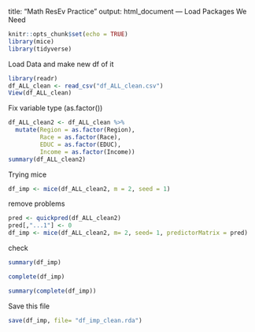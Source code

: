
title: "Math ResEv Practice"
output: html_document
---
Load Packages We Need
```r
knitr::opts_chunk$set(echo = TRUE)
library(mice)
library(tidyverse)
```
Load Data and make new df of it
```r
library(readr)
df_ALL_clean <- read_csv("df_ALL_clean.csv")
View(df_ALL_clean)

```
Fix variable type (as.factor())
```r
df_ALL_clean2 <- df_ALL_clean %>%
  mutate(Region = as.factor(Region),
         Race = as.factor(Race),
         EDUC = as.factor(EDUC),
         Income = as.factor(Income))
summary(df_ALL_clean2)
```
Trying mice
```r
df_imp <- mice(df_ALL_clean2, m = 2, seed = 1)
```
remove problems
```r
pred <- quickpred(df_ALL_clean2)
pred[,"...1"] <- 0
df_imp <- mice(df_ALL_clean2, m= 2, seed= 1, predictorMatrix = pred)
```
check
```r
summary(df_imp)

complete(df_imp)

summary(complete(df_imp))
```
Save this file
```r
save(df_imp, file= "df_imp_clean.rda")
```

